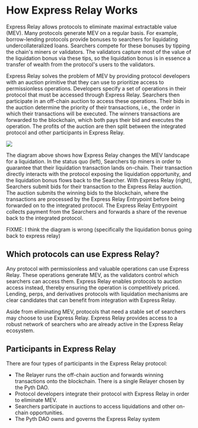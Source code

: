 # How Express Relay Works

Express Relay allows protocols to eliminate maximal extractable value (MEV).
Many protocols generate MEV on a regular basis.
For example, borrow-lending protocols provide bonuses to searchers for liquidating undercollateralized loans.
Searchers compete for these bonuses by tipping the chain's miners or validators.
The validators capture most of the value of the liquidation bonus via these tips, so the liquidation bonus is in essence a transfer of wealth from the protocol's users to the validators.

Express Relay solves the problem of MEV by providing protocol developers with an auction primitive that they can use to prioritize access to permissionless operations.
Developers specify a set of operations in their protocol that must be accessed through Express Relay.
Searchers then participate in an off-chain auction to access these operations.
Their bids in the auction determine the priority of their transactions, i.e., the order in which their transactions will be executed.
The winners transactions are forwarded to the blockchain, which both pays their bid and executes the operation.
The profits of the auction are then split between the integrated protocol and other participants in Express Relay.

![](images/express_relay/express_relay_schematic.svg)

The diagram above shows how Express Relay changes the MEV landscape for a liquidation.
In the status quo (left), Searchers tip miners in order to guarantee that their liquidation transaction lands on-chain.
Their transaction directly interacts with the protocol exposing the liquidation opportunity, and the liquidation bonus flows back to the Searcher.
With Express Relay (right), Searchers submit bids for their transaction to the Express Relay auction.
The auction submits the winning bids to the blockchain, where the transactions are processed by the Express Relay Entrypoint before being forwarded on to the integrated protocol.
The Express Relay Entrypoint collects payment from the Searchers and forwards a share of the revenue back to the integrated protocol.

FIXME: I think the diagram is wrong (specifically the liquidation bonus going back to express relay)

## Which protocols can use Express Relay?

Any protocol with permissionless and valuable operations can use Express Relay.
These operations generate MEV, as the validators control which searchers can access them.
Express Relay enables protocols to auction access instead, thereby ensuring the operation is competitively priced.
Lending, perps, and derivatives protocols with liquidation mechanisms are clear candidates that can benefit from integration with Express Relay.

Aside from eliminating MEV, protocols that need a stable set of searchers may choose to use Express Relay.
Express Relay provides access to a robust network of searchers who are already active in the Express Relay ecosystem.

## Participants in Express Relay

There are four types of participants in the Express Relay protocol:

- The Relayer runs the off-chain auction and forwards winning transactions onto the blockchain. There is a single Relayer chosen by the Pyth DAO.
- Protocol developers integrate their protocol with Express Relay in order to eliminate MEV.
- Searchers participate in auctions to access liquidations and other on-chain opportunities.
- The Pyth DAO owns and governs the Express Relay system

